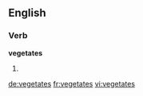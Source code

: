 ==English==

===Verb===
'''vegetates'''

# {{third-person singular of|vegetate}}

[[de:vegetates]]
[[fr:vegetates]]
[[vi:vegetates]]